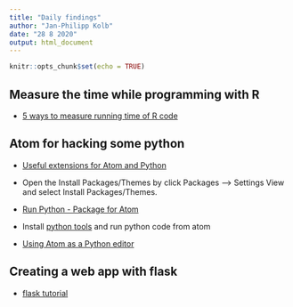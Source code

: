 ```yaml
---
title: "Daily findings"
author: "Jan-Philipp Kolb"
date: "28 8 2020"
output: html_document
---
```


```r
knitr::opts_chunk$set(echo = TRUE)
```


## Measure the time while programming with R

- [5 ways to measure running time of R code](https://www.r-bloggers.com/5-ways-to-measure-running-time-of-r-code/)

## Atom for hacking some python

- [Useful extensions for Atom and Python](https://medium.com/issuehunt/20-atom-plug-ins-for-python-development-d6b10f8fa33e)

- Open the Install Packages/Themes by click Packages --> Settings View and select Install Packages/Themes.

- [Run Python - Package for Atom](https://atom.io/packages/atom-python-run)

- Install [python tools](https://atom.io/packages/python-tools) and run python code from atom

- [Using Atom as a Python editor](https://pythonhow.com/using-atom-as-a-python-editor/)


<!--
https://atom.io/packages/atom-python-run
-->


## Creating a web app with flask

- [flask tutorial](https://www.youtube.com/watch?v=MwZwr5Tvyxo)
